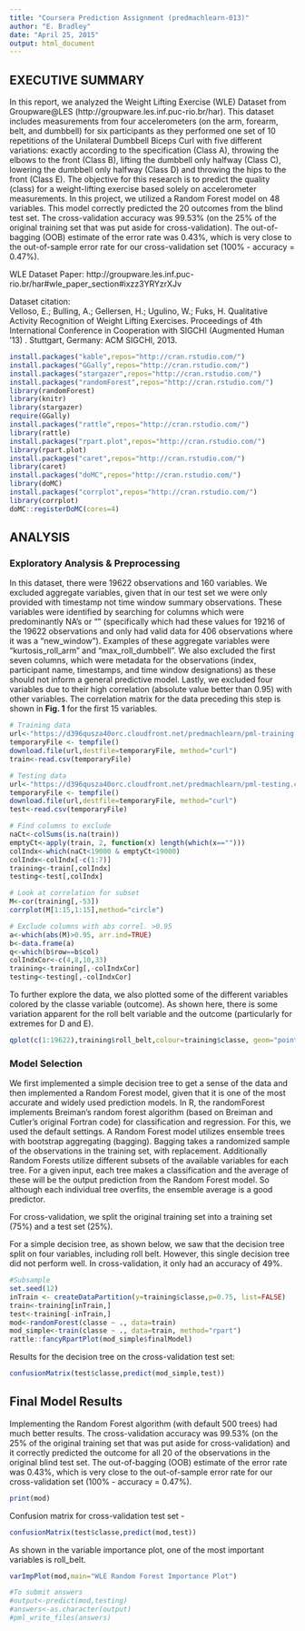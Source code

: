 ```yaml
---
title: "Coursera Prediction Assignment (predmachlearn-013)"
author: "E. Bradley"
date: "April 25, 2015"
output: html_document
---
```



## EXECUTIVE SUMMARY
In this report, we analyzed the Weight Lifting Exercise (WLE) Dataset from Groupware@LES (http://groupware.les.inf.puc-rio.br/har). This dataset includes measurements from four accelerometers (on the arm, forearm, belt, and dumbbell) for six participants as they performed one set of 10 repetitions of the Unilateral Dumbbell Biceps Curl with five different variations: exactly according to the specification (Class A), throwing the elbows to the front (Class B), lifting the dumbbell only halfway (Class C), lowering the dumbbell only halfway (Class D) and throwing the hips to the front (Class E). The objective for this research is to predict the quality (class) for a weight-lifting exercise based solely on accelerometer measurements. In this project, we utilized a Random Forest model on 48 variables. This model correctly predicted the 20 outcomes from the blind test set. The cross-validation accuracy was 99.53% (on the 25% of the original training set that was put aside for cross-validation). The out-of-bagging (OOB) estimate of the error rate was 0.43%, which is very close to the out-of-sample error rate for our cross-validation set (100% - accuracy = 0.47%).

WLE Dataset Paper: http://groupware.les.inf.puc-rio.br/har#wle_paper_section#ixzz3YRYzrXJv

Dataset citation:  
Velloso, E.; Bulling, A.; Gellersen, H.; Ugulino, W.; Fuks, H. Qualitative Activity Recognition of Weight Lifting Exercises. Proceedings of 4th International Conference in Cooperation with SIGCHI (Augmented Human '13) . Stuttgart, Germany: ACM SIGCHI, 2013.


```r
install.packages("kable",repos="http://cran.rstudio.com/")
install.packages("GGally",repos="http://cran.rstudio.com/")
install.packages("stargazer",repos="http://cran.rstudio.com/")
install.packages("randomForest",repos="http://cran.rstudio.com/")
library(randomForest)
library(knitr)
library(stargazer)
require(GGally)
install.packages("rattle",repos="http://cran.rstudio.com/")
library(rattle)
install.packages("rpart.plot",repos="http://cran.rstudio.com/")
library(rpart.plot)
install.packages("caret",repos="http://cran.rstudio.com/")
library(caret)
install.packages("doMC",repos="http://cran.rstudio.com/")
library(doMC)
install.packages("corrplot",repos="http://cran.rstudio.com/")
library(corrplot)
doMC::registerDoMC(cores=4)
```


## ANALYSIS
### Exploratory Analysis & Preprocessing
In this dataset, there were 19622 observations and 160 variables. We excluded aggregate variables, given that in our test set we were only provided with timestamp not time window summary observations. These variables were identified
by searching for columns which were predominantly NA's or "" (specifically which had these values for 19216 of the 19622 observations and only had valid data for 406 observations where it was a "new_window"). Examples of these aggregate variables were "kurtosis_roll_arm" and "max_roll_dumbbell". We also excluded the first seven columns, which were metadata for the observations (index, participant name, timestamps, and time window designations) as these should not inform a general predictive model. Lastly, we excluded four variables due to their high correlation (absolute value better than 0.95) with other variables. The correlation matrix for the data preceding this step is shown in **Fig. 1** for the first 15 variables.  


```r
# Training data
url<-"https://d396qusza40orc.cloudfront.net/predmachlearn/pml-training.csv"
temporaryFile <- tempfile()
download.file(url,destfile=temporaryFile, method="curl")
train<-read.csv(temporaryFile)

# Testing data
url<-"https://d396qusza40orc.cloudfront.net/predmachlearn/pml-testing.csv"
temporaryFile <- tempfile()
download.file(url,destfile=temporaryFile, method="curl")
test<-read.csv(temporaryFile)

# Find columns to exclude
naCt<-colSums(is.na(train))
emptyCt<-apply(train, 2, function(x) length(which(x=="")))
colIndx<-which(naCt<19000 & emptyCt<19000)
colIndx<-colIndx[-c(1:7)]
training<-train[,colIndx]
testing<-test[,colIndx]

# Look at correlation for subset
M<-cor(training[,-53])
corrplot(M[1:15,1:15],method="circle")
```

```r
# Exclude columns with abs correl. >0.95
a<-which(abs(M)>0.95, arr.ind=TRUE)
b<-data.frame(a)
q<-which(b$row==b$col)
colIndxCor<-c(4,8,10,33)
training<-training[,-colIndxCor]
testing<-testing[,-colIndxCor]
```

To further explore the data, we also plotted some of the different variables colored by the classe variable (outcome). As shown here, there is some variation
apparent for the roll belt variable and the outcome (particularly for extremes for D and E).
```r
qplot(c(1:19622),training$roll_belt,colour=training$classe, geom="point",xlab="index",ylab="Roll Belt", main="WLE data for Roll Belt by Training Class")
```

### Model Selection
We first implemented a simple decision tree to get a sense of the data and then implemented a Random Forest model, given that it is one of the most accurate and widely used prediction models. In R, the randomForest implements Breiman's random forest algorithm (based on Breiman and Cutler's original Fortran code) for classification and regression. For this, we used the default settings. A Random Forest model utilizes ensemble trees with bootstrap aggregating (bagging). Bagging takes a randomized sample of the observations in the training set, with replacement. Additionally Random Forests utilize different subsets of the available variables for each tree. For a given input, each tree makes a classification and the average of these will be the output prediction from the Random Forest model. So although each individual tree overfits, the ensemble average is a good predictor.

For cross-validation, we split the original training set into a training set (75%)
and a test set (25%).

For a simple decision tree, as shown below, we saw that the decision tree split on 
four variables, including roll belt. However, this single decision tree did not perform well. In cross-validation, it only had an accuracy of 49%.
```r
#Subsample
set.seed(12)
inTrain <- createDataPartition(y=training$classe,p=0.75, list=FALSE)
train<-training[inTrain,]
test<-training[-inTrain,]
mod<-randomForest(classe ~ ., data=train)
mod_simple<-train(classe ~ ., data=train, method="rpart")
rattle::fancyRpartPlot(mod_simple$finalModel)
```


Results for the decision tree on the cross-validation test set:
```r
confusionMatrix(test$classe,predict(mod_simple,test))
```

## Final Model Results

Implementing the Random Forest algorithm (with default 500 trees) had much better results.  The cross-validation accuracy was 99.53% (on the 25% of the original training set that was put aside for cross-validation) and it correctly predicted the outcome for all 20 of the observations in the original blind test set. The out-of-bagging (OOB) estimate of the error rate was 0.43%, which is very close to the out-of-sample error rate for our cross-validation set (100% - accuracy = 0.47%). 

```r
print(mod)
```

Confusion matrix for cross-validation test set -
```r
confusionMatrix(test$classe,predict(mod,test))
```

As shown in the variable importance plot, one of the most important variables is roll_belt. 
```r
varImpPlot(mod,main="WLE Random Forest Importance Plot")
```

```r
#To submit answers
#output<-predict(mod,testing)
#answers<-as.character(output)
#pml_write_files(answers)
```





